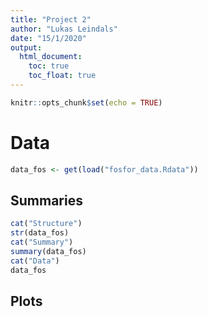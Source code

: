 ```yaml
---
title: "Project 2"
author: "Lukas Leindals"
date: "15/1/2020"
output: 
  html_document:
    toc: true
    toc_float: true
---
```


```r
knitr::opts_chunk$set(echo = TRUE)
```

# Data

```r
data_fos <- get(load("fosfor_data.Rdata"))
```

## Summaries

```r
cat("Structure")
str(data_fos)
cat("Summary")
summary(data_fos)
cat("Data")
data_fos
```

## Plots

